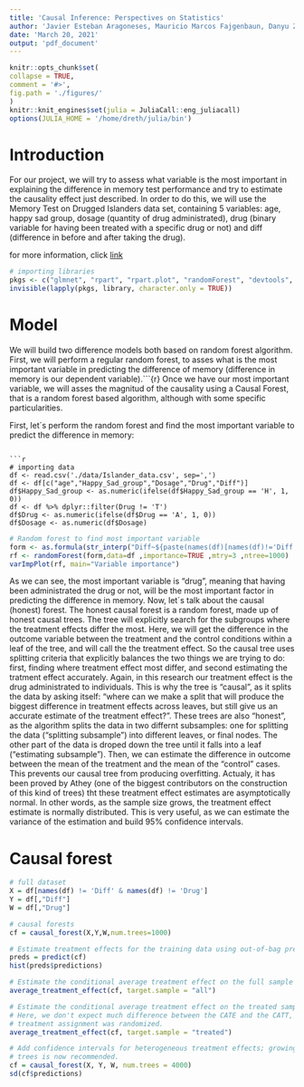 ```yaml
---
title: 'Causal Inference: Perspectives on Statistics'
author: 'Javier Esteban Aragoneses, Mauricio Marcos Fajgenbaun, Danyu Zhang, Daniel Alonso'
date: 'March 20, 2021'
output: 'pdf_document'
---
```


```r
knitr::opts_chunk$set(
collapse = TRUE,
comment = '#>',
fig.path = './figures/'
)
knitr::knit_engines$set(julia = JuliaCall::eng_juliacall)
options(JULIA_HOME = '/home/dreth/julia/bin')
```

# Introduction

For our project, we will try to assess what variable is the most important in explaining the difference in memory test performance and try to estimate the causality effect just described.
In order to do this, we will use the Memory Test on Drugged Islanders data set, containing 5 variables: age, happy sad group, dosage (quantity of drug administrated), drug (binary variable for having been treated with a specific drug or not) and diff (difference in before and after taking the drug).


for more information, click [link]()

```r
# importing libraries
pkgs <- c("glmnet", "rpart", "rpart.plot", "randomForest", "devtools", "tidyverse", "knitr", "caret", "xgboost", "causalTree","grf", "fastDummies", "stringr", 'caret')
invisible(lapply(pkgs, library, character.only = TRUE))
```

# Model

We will build two difference models both based on random forest algorithm. First, we will perform a regular random forest, to asses what is the most important variable in predicting the difference of memory (difference in memory is our dependent variable).```{r}
Once we have our most important variable, we will asses the magnitud of the causality using a Causal Forest, that is a random forest based algorithm, although with some specific particularities.

First, let´s perform the random forest and find the most important variable to predict the difference in memory:

``` 

```r
# importing data
df <- read.csv('./data/Islander_data.csv', sep=',')
df <- df[c("age","Happy_Sad_group","Dosage","Drug","Diff")]
df$Happy_Sad_group <- as.numeric(ifelse(df$Happy_Sad_group == 'H', 1, 0))
df <- df %>% dplyr::filter(Drug != 'T')
df$Drug <- as.numeric(ifelse(df$Drug == 'A', 1, 0))
df$Dosage <- as.numeric(df$Dosage)
```

```r
# Random forest to find most important variable
form <- as.formula(str_interp("Diff~${paste(names(df)[names(df)!='Diff'], collapse='+')}"))
rf <- randomForest(form,data=df ,importance=TRUE ,mtry=3 ,ntree=1000)
varImpPlot(rf, main="Variable importance")
```

As we can see, the most important variable is "drug", meaning that having been administrated the drug or not, will be the most important factor in predicting the difference in memory. 
Now, let´s talk about the causal (honest) forest. The honest causal forest is a random forest, made up of honest causal trees. The tree will explicitly search for the subgroups where the treatment effects differ the most. Here, we will get the difference in the outcome variable between the treatment and the control conditions within a leaf of the tree, and will call the the treatment effect. So the causal tree uses splitting criteria that explicitly balances the two things we are trying to do: first, finding where treatment effect most differ, and second estimating the tratment effect accurately.
Again, in this research our treatment effect is the drug administrated to individuals. This is why the tree is "causal", as it splits the data by asking itself: "where can we make a split that will produce the biggest difference in treatment effects across leaves, but still give us an accurate estimate of the treatment effect?".
These trees are also "honest", as the algorithm splits the data in two differnt subsamples: one for splitting the data ("splitting subsample") into different leaves, or final nodes. The other part of the data is droped down the tree until it falls into a leaf ("estimating subsample"). Then, we can estimate the difference in outcome between the mean of the treatment and the mean of the "control" cases. This prevents our causal tree from producing overfitting.
Actualy, it has been proved by Athey (one of the biggest contributors on the construction of this kind of trees) tht these treatment effect estimates are asymptotically normal. In other words, as the sample size grows, the treatment effect estimate is normally distributed. This is very useful, as we can estimate the variance of the estimation and build 95% confidence intervals.


# Causal forest

```r
# full dataset
X = df[names(df) != 'Diff' & names(df) != 'Drug']
Y = df[,"Diff"]
W = df[,"Drug"]

# causal forests
cf = causal_forest(X,Y,W,num.trees=1000)

# Estimate treatment effects for the training data using out-of-bag prediction.
preds = predict(cf)
hist(preds$predictions)
```

```r
# Estimate the conditional average treatment effect on the full sample (CATE).
average_treatment_effect(cf, target.sample = "all")
```

```r
# Estimate the conditional average treatment effect on the treated sample (CATT).
# Here, we don't expect much difference between the CATE and the CATT, since
# treatment assignment was randomized.
average_treatment_effect(cf, target.sample = "treated")
```

```r
# Add confidence intervals for heterogeneous treatment effects; growing more
# trees is now recommended.
cf = causal_forest(X, Y, W, num.trees = 4000)
sd(cf$predictions)
```